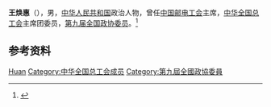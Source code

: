 '''王焕惠'''（{{bd|？|}}），男，[[中华人民共和国|中华人民共和国]]政治人物，曾任[[中国邮电工会|中国邮电工会]]主席，[[中华全国总工会|中华全国总工会]]主席团委员，[[第九届全国政协委员|第九届全国政协委员]]。<ref>{{Cite book|title=中华人民共和国职官志|author=何虎生, 李耀东, 向常福主编|publisher=中国社会出版社|year=2003|isbn=9787800883934|location=北京|pages=}}</ref>

== 参考资料 ==
{{reflist}}

{{中国人物小作品}}
{{中华全国总工会第十三届执行委员会}}

{{Authority control}}
{{DEFAULTSORT:Wang王}}
[[Category:王姓|Huan]]
[[Category:中华全国总工会成员|Category:中华全国总工会成员]]
[[Category:第九屆全國政協委員|Category:第九屆全國政協委員]]